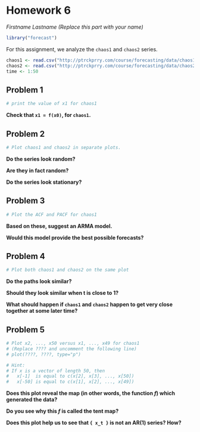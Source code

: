 Homework 6
==========
*Firstname Lastname (Replace this part with your name)*

```r
library("forecast")
```

For this assignment, we analyze the `chaos1` and `chaos2` series.

```r
chaos1 <- read.csv("http://ptrckprry.com/course/forecasting/data/chaos1.csv")$value
chaos2 <- read.csv("http://ptrckprry.com/course/forecasting/data/chaos2.csv")$value
time <- 1:50
```


Problem 1
---------

```r
# print the value of x1 for chaos1
```

**Check that `x1 = f(x0)`, for `chaos1`.**


Problem 2
---------

```r
# Plot chaos1 and chaos2 in separate plots.
```

**Do the series look random?**

**Are they in fact random?**

**Do the series look stationary?**


Problem 3
---------

```r
# Plot the ACF and PACF for chaos1
```

**Based on these, suggest an ARMA model.**

**Would this model provide the best possible forecasts?**


Problem 4
---------

```r
# Plot both chaos1 and chaos2 on the same plot
```

**Do the paths look similar?**

**Should they look similar when t is close to 1?**

**What should happen if `chaos1` and `chaos2` happen to get very close
together at some later time?**


Problem 5
---------

```r
# Plot x2, ..., x50 versus x1, ..., x49 for chaos1
# (Replace ???? and uncomment the following line)
# plot(????, ????, type="p")

# Hint:
# If x is a vector of length 50, then
#   x[-1]  is equal to c(x[2], x[3], ..., x[50])
#   x[-50] is equal to c(x[1], x[2], ..., x[49])
```


**Does this plot reveal the map (in other words, the function *f*) which
generated the data?**  


**Do you see why this *f* is called the tent map?**


**Does this plot help us to see that `{ x_t }` is not an AR(1) series?  How?**

